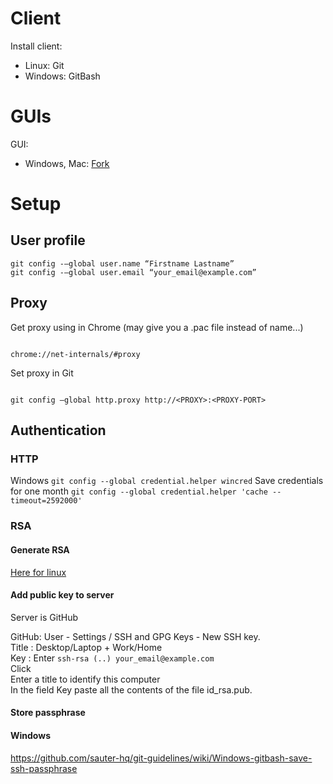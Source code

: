 = Client =
Install client:
* Linux: Git 
* Windows: GitBash

= GUIs =
GUI:
* Windows, Mac: [https://git-fork.com/ Fork]

= Setup =

== User profile ==
<pre>
git config -–global user.name “Firstname Lastname” 
git config -–global user.email “your_email@example.com”
</pre>

== Proxy ==

Get proxy using in Chrome (may give you a .pac file instead of name...)
<pre> 
chrome://net-internals/#proxy
</pre>

Set proxy in Git
<pre> 
git config –global http.proxy http://<PROXY>:<PROXY-PORT> 
</pre>

== Authentication ==

=== HTTP ===
Windows <code> git config --global credential.helper wincred </code>
Save credentials for one month <code> git config --global credential.helper 'cache --timeout=2592000' </code>

=== RSA ===

==== Generate RSA ====
[https://github.com/GradedJestRisk/linux-training/wiki/SSH#generation-ssh-keygen Here for linux]

==== Add public key to server ====

Server is GitHub

GitHub: User - Settings / SSH and GPG Keys - New SSH key.  <br/>
Title : Desktop/Laptop + Work/Home  <br/>
Key : Enter <code> ssh-rsa (..) your_email@example.com </code>  <br/>
Click <br/> 
Enter a title to identify this computer  <br/> 
In the field Key paste all the contents of the file id_rsa.pub. <br/> 

==== Store passphrase ====

==== Windows ====
https://github.com/sauter-hq/git-guidelines/wiki/Windows-gitbash-save-ssh-passphrase



